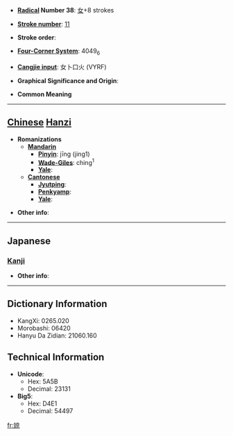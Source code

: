 * '''[[Wiktionary:Chinese radical index| Radical]] Number 38''': [[Wiktionary:Chinese radical index 女|女]]+8 strokes

* '''[[Wiktionary:Chinese total strokes index|Stroke number]]''': [[Wiktionary:Chinese total strokes index 11|11]]

* '''Stroke order''': 

* '''[[Wiktionary:Chinese four corner index|Four-Corner System]]''': 4049<sub>6</sub>

* '''[[Wiktionary:Chinese Cangjie index|Cangjie input]]''': 女卜口火 (VYRF)

* '''Graphical Significance and Origin''': 

* '''Common Meaning'''

----

== [[Chinese]] [[Hanzi]] ==

* '''Romanizations'''
** '''[[Mandarin]]'''
*** '''[[Pinyin]]''': jīng (jing1)
*** '''[[Wade-Giles]]''': ching<sup>1</sup>
*** '''[[Yale]]''': 
** '''[[Cantonese]]'''
*** '''[[Jyutping]]''':
*** '''[[Penkyamp]]''': 
*** '''[[Yale]]''': 

* '''Other info''': 

----

==Japanese==
===[[Kanji]]===
{{kanji|on readings=[[けい]] (kei), [[きょう]] (kyō)|kun readings=}}

* '''Other info''':  

----

== Dictionary Information ==

* KangXi: 0265.020
* Morobashi: 06420
* Hanyu Da Zidian: 21060.160

== Technical Information ==

* '''Unicode''':
** Hex: 5A5B
** Decimal: 23131
* '''Big5''':
** Hex: D4E1
** Decimal: 54497

[[fr:婛]]